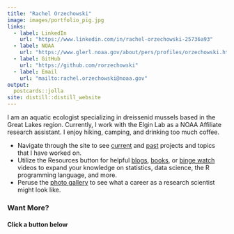 ```yaml
---
title: "Rachel Orzechowski"
image: images/portfolio_pig.jpg
links:
  - label: LinkedIn
    url: "https://www.linkedin.com/in/rachel-orzechowski-25736a93"
  - label: NOAA
    url: "https://www.glerl.noaa.gov/about/pers/profiles/orzechowski.html"
  - label: GitHub
    url: "https://github.com/rorzechowski"
  - label: Email
    url: "mailto:rachel.orzechowski@noaa.gov"
output:
  postcards::jolla
site: distill::distill_website
---
```

 
I am an aquatic ecologist specializing in dreissenid mussels based in the Great Lakes region. 
Currently, I work with the Elgin Lab as a NOAA Affiliate research assistant. I enjoy hiking, camping, and drinking too much coffee. 

- Navigate through the site to see <a href="https://rorzechowski.github.io/portfolio/current_projects.html">current</a> and <a href="https://rorzechowski.github.io/portfolio/past_projects.html">past</a> projects and topics that I have worked on. 
- Utilize the Resources button for helpful <a href="https://rorzechowski.github.io/portfolio/blog_list.html">blogs</a>, <a href="https://rorzechowski.github.io/portfolio/book_list.html">books</a>, or <a href="https://rorzechowski.github.io/portfolio/video_list.html">binge watch</a> videos to expand your knowledge on statistics, data science, the R programming language, and more. 
- Peruse the <a href="https://rorzechowski.github.io/portfolio/photo_gallery.html">photo gallery</a> to see what a career as a research scientist might look like. 

### Want More?
#### Click a button below